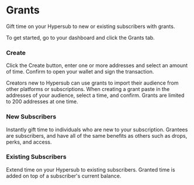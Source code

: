 # Grants

Gift time on your Hypersub to new or existing subscribers with grants.

To get started, go to your dashboard and click the Grants tab.

### Create

Click the Create button, enter one or more addresses and select an amount of time. Confirm to open your wallet and sign the transaction.

Creators new to Hypersub can use grants to import their audience from other platforms or subscriptions. When creating a grant paste in the addresses of your audience, select a time, and confirm. Grants are limited to 200 addresses at one time.

### New Subscribers

Instantly gift time to individuals who are new to your subscription. Grantees are subscribers, and have all of the same benefits as others such as drops, perks, and access.

### Existing Subscribers

Extend time on your Hypersub to existing subscribers. Granted time is added on top of a subscriber's current balance.
